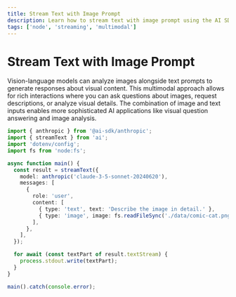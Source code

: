 ```yaml
---
title: Stream Text with Image Prompt
description: Learn how to stream text with image prompt using the AI SDK and Node
tags: ['node', 'streaming', 'multimodal']
---
```


# Stream Text with Image Prompt

Vision-language models can analyze images alongside text prompts to generate responses about visual content. This multimodal approach allows for rich interactions where you can ask questions about images, request descriptions, or analyze visual details. The combination of image and text inputs enables more sophisticated AI applications like visual question answering and image analysis.

```ts
import { anthropic } from '@ai-sdk/anthropic';
import { streamText } from 'ai';
import 'dotenv/config';
import fs from 'node:fs';

async function main() {
  const result = streamText({
    model: anthropic('claude-3-5-sonnet-20240620'),
    messages: [
      {
        role: 'user',
        content: [
          { type: 'text', text: 'Describe the image in detail.' },
          { type: 'image', image: fs.readFileSync('./data/comic-cat.png') },
        ],
      },
    ],
  });

  for await (const textPart of result.textStream) {
    process.stdout.write(textPart);
  }
}

main().catch(console.error);
```
